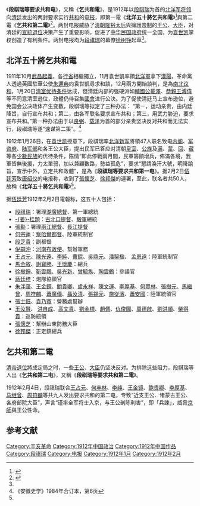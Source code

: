 {{noteTA
|1=zh-hans:姜桂题;zh-hant:姜桂題;
}}
《'''段祺瑞等要求共和电'''》，又稱《'''乞共和電'''》，是1912年以[[段祺瑞|段祺瑞]]为首的[[北洋军|北洋军]][[将领|将领]]向[[清廷|清廷]]发出的两封要求实行[[共和|共和]]的[[电报|电报]]，即第一電《'''北洋五十將乞共和電'''》<ref name="辛">{{cite journal|1=|title=辛亥革命期間段祺瑞等要求共和電與第二電|url=http://www.lishi520.com/zhongguolishi/qingchao/1656.html|journal=|author=|access-date=2018-07-18|archive-url=https://web.archive.org/web/20180718131004/http://www.lishi520.com/zhongguolishi/qingchao/1656.html|archive-date=2018-07-18|dead-url=yes}}</ref>與第二電《'''乞共和第二電'''》<ref name="徐">{{cite journal|1=|title=1925年12月30日，北洋军阀皖系将领徐树铮于廊坊车站遭冯玉祥仇杀|url=http://k.sina.com.cn/article_3579599314_d55c59d20010025u8.html|journal=|access-date=2018年4月3日|archive-date=2018年4月3日|archive-url=https://web.archive.org/web/20180403234617/http://k.sina.com.cn/article_3579599314_d55c59d20010025u8.html|dead-url=no}}</ref>。两封电报威胁了[[清朝|清朝]][[隆裕太后|隆裕太后]]與擁護[[帝制|帝制]]的[[王公|王公]]、[[大臣|大臣]]，对清廷的[[宣統退位|宣統退位]]决策产生了重要影响，促进了[[中华民国政府|中华民国政府]]统一全国，为[[袁世凯|袁世凯]]掌权创造了有利条件。两封电报均为[[段祺瑞|段祺瑞]]的幕僚[[徐树铮|徐树铮]]起草<ref name="徐" />。

==北洋五十將乞共和電==
{{Wikisource|段祺瑞等要求共和第一电}}

1911年10月[[武昌起義|武昌起義]]，各[[行省|行省]]相繼獨立，11月袁世凱率領[[北洋軍|北洋軍]]拿下[[漢陽|漢陽]]，革命黨人透過英國駐華公使[[朱邇典|朱邇典]]向袁世凱尋求和談，12月兩方開始談判，是為[[南北议和|南北议和]]，1月20日[[清室优待条件|清室优待条件]]达成，但清廷内部的强硬派如[[輔國公|輔國公]][[載澤|載澤]]、[[恭親王|恭親王]][[溥偉|溥偉]]等不同意清室逊位，政體仍待召集[[國會|國會]]进行公決。为了促使清廷马上宣布逊位，避免国会公决政体产生变数，段祺瑞等拟定了三种办法： “第一，运动亲贵，由内廷降旨，自行宣布共和；第二，由各军联名要求宣布共和；第三，用武力胁迫，要求宣布共和。”第一种办法由于以[[良弼|良弼]]、[[载泽|载泽]]为首的部分亲贵坚决反对共和而无法实行，段祺瑞等遂“速谋第二策”。<ref>《安徽史学》1984年合订本，第6页</ref> 

1912年1月26日，在[[袁世凯|袁世凯]]授意下，段祺瑞率[[北洋新军|北洋新军]]將領47人联名致电[[袁世凯内阁|内阁]]、[[军咨府|军咨府]]、[[陆军部|陆军部]]和各王公大臣，提出民军已答应对清朝[[皇室|皇室]]、[[公族|公族]]及[[满族|满]]、[[蒙族|蒙]]、[[回族|回]]、[[藏族|藏]]等各[[少數民族|少數民族]]的优待条件，陈情“即此停戰兩月間，民軍籌餉增兵，佈滿各境，我軍皆無後援，力太單弱，加以兼顧數路，勢益孤危”，要求“懇請渙汗大號，明降諭旨，宣示中外，立定共和政體”，是為《'''段祺瑞等要求共和第一电'''》。据2月2日[[伍廷芳|伍廷芳]]致[[唐绍仪|唐绍仪]]的电报称，收到了[[張懷芝|張懷芝]]、[[徐邦傑|徐邦傑]]的連署，至此，联名者共50人，故稱《'''北洋五十將乞共和電'''》<ref name="徐" />。

据[[伍廷芳|伍廷芳]]1912年2月2日電報称，这五十人包括：
*[[段祺瑞|段祺瑞]]：署理[[湖廣總督|湖廣總督]]、第一軍總統
*[[姜桂題|-{姜}-桂題]]：[[古北口提督|古北口提督]]、[[毅軍|毅軍]]總統
*[[張勳|張勳]]：署理[[兩江總督|兩江總督]]、[[長江提督|長江提督]]
*[[何宗蓮|何宗蓮]]：[[察哈爾都督|察哈爾都督]]、陸軍統制官
*[[段芝貴|段芝貴]]：副都督
*[[倪嗣沖|倪嗣沖]]：[[河南布政使|河南布政使]]、幫辦軍務
*[[王占元|王占元]]、[[陳光遠|陳光遠]]、[[李純_(民國)|李純]]、[[曹錕|曹錕]]、[[吳鼎元|吳鼎元]]、[[潘榘楹|潘榘楹]]、 [[孟恩遠|孟恩遠]]：陸軍統制官
*[[馬金敘|馬金敘]]、[[謝寶勝|謝寶勝]]、[[王懷慶|王懷慶]]：總兵
*[[徐樹錚|徐樹錚]]、[[靳雲鵬|靳雲鵬]]、[[吳光新|吳光新]]、[[曾毓雋|曾毓雋]]、[[陶雲鶴|陶雲鶴]]：參議官
*[[蔣廷梓|蔣廷梓]]：炮隊協領官
*[[朱泮藻|朱泮藻]]、[[王金鏡|王金鏡]]、[[鮑貴卿|鮑貴卿]]、[[盧永祥|盧永祥]]、[[陳文運|陳文運]]、[[李厚基|李厚基]]、[[何豐林|何豐林]]、[[張樹元|張樹元]]、[[馬繼曾|馬繼曾]]、[[周符麟|周符麟]]、[[蕭廣傳|蕭廣傳]]、[[聶汝清|聶汝清]]、[[張錫元|張錫元]]、[[施從濱|施從濱]]、[[蕭安國|蕭安國]]：陸軍統領官
*[[張士鈺|張士鈺]]、[[袁乃寬|袁乃寬]]：營務處幫辦
*[[王汝賢|王汝賢]]、 [[洪自成|洪自成]]、[[高文貴|高文貴]]、[[劉金標_(民國將領)|劉金標]]、[[趙倜|趙倜]]、[[仇俊圖|仇俊圖]]、[[周德啟|周德啟]]、[[劉洪順|劉洪順]]、[[柴得貴|柴得貴]]：巡防統領
*[[張懷芝|張懷芝]]：幫辦山東防務大臣
*[[徐邦傑|徐邦傑]]：正定鎮總兵

==乞共和第二電==
{{Wikisource|段祺瑞等要求共和第二电}}

[[清帝退位|清帝退位]]將成定局之时，一些[[王公|王公]]、[[大臣|大臣]]仍坚决反对。为排除这些阻力，段祺瑞等人出《'''乞共和第二电'''》，又稱《'''段祺瑞等要求共和第二電'''》。

1912年2月4日，段祺瑞联合[[王占元|王占元]]、[[何丰林|何丰林]]、[[李纯_(民国)|李纯]]、[[王金镜|王金镜]]、[[鲍贵卿|鲍贵卿]]、[[李厚基|李厚基]]、[[马继曾|马继曾]]、[[周符麟|周符麟]]等共九人发出要求共和的第二电，专致“近支王公、诸蒙古王公、各府部院大臣”，声言“谨率全军将士入京，与王公剖陈利害”，即「兵諫」，威脅[[京師|京師]]與王公性命。

== 参考文献 ==
{{Reflist|30em}}

[[Category:辛亥革命|Category:辛亥革命]]
[[Category:1912年中国政治|Category:1912年中国政治]]
[[Category:1912年中国作品|Category:1912年中国作品]]
[[Category:段祺瑞|Category:段祺瑞]]
[[Category:电报|Category:电报]]
[[Category:1912年1月|Category:1912年1月]]
[[Category:1912年2月|Category:1912年2月]]